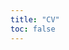 ```yaml
---
title: "CV"
toc: false
---
```


<object data="damiepak_CV.pdf" width="1000" height="1000" type='application/pdf'/>
